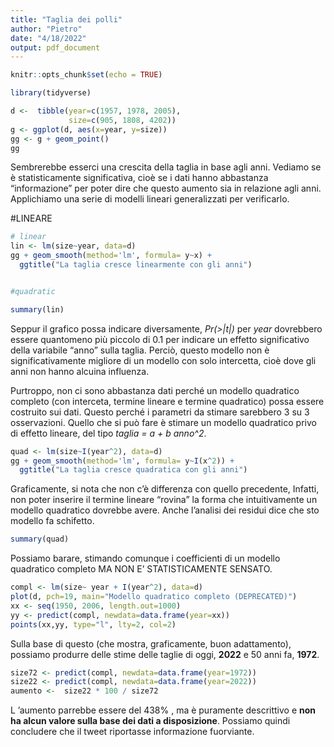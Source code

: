 ```yaml
---
title: "Taglia dei polli"
author: "Pietro"
date: "4/18/2022"
output: pdf_document
---
```


```r
knitr::opts_chunk$set(echo = TRUE)
```

```r
library(tidyverse)

d <-  tibble(year=c(1957, 1978, 2005), 
             size=c(905, 1808, 4202))
g <- ggplot(d, aes(x=year, y=size))
gg <- g + geom_point()
gg
```

Sembrerebbe esserci una crescita della taglia in base agli anni. Vediamo se è statisticamente significativa, cioè se i dati hanno abbastanza "informazione" per poter dire che questo aumento sia in relazione agli anni.
Applichiamo una serie di modelli lineari generalizzati per verificarlo.

#LINEARE


```r
# linear
lin <- lm(size~year, data=d)
gg + geom_smooth(method='lm', formula= y~x) + 
  ggtitle("La taglia cresce linearmente con gli anni")


#quadratic
```
```r
summary(lin)
```

Seppur il grafico possa indicare diversamente, *Pr(>|t|)* per *year* dovrebbero essere quantomeno più piccolo di 0.1 per indicare un effetto significativo della variabile "anno" sulla taglia. Perciò, questo modello non è significativamente migliore di un modello con solo intercetta, cioè dove gli anni non hanno alcuina influenza.

Purtroppo, non ci sono abbastanza dati perché un modello quadratico completo (con interceta, termine lineare e termine quadratico) possa essere costruito sui dati. Questo perché i parametri da stimare sarebbero 3 su 3 osservazioni.
Quello che si può fare è stimare un modello quadratico privo di effetto lineare, del tipo *taglia = a + b anno^2*.

```r

quad <- lm(size~I(year^2), data=d)
gg + geom_smooth(method='lm', formula= y~I(x^2)) + 
  ggtitle("La taglia cresce quadratica con gli anni")

```

Graficamente, si nota che non c'è differenza con quello precedente, Infatti, non poter inserire il termine lineare "rovina" la forma che intuitivamente un modello quadratico dovrebbe avere.
Anche l'analisi dei residui dice che sto modello fa schifetto.

```r

summary(quad)
```

Possiamo barare, stimando comunque i coefficienti di un modello quadratico completo MA NON E' STATISTICAMENTE SENSATO.
```r
compl <- lm(size~ year + I(year^2), data=d)
plot(d, pch=19, main="Modello quadratico completo (DEPRECATED)")
xx <- seq(1950, 2006, length.out=1000)
yy <- predict(compl, newdata=data.frame(year=xx))
points(xx,yy, type="l", lty=2, col=2)
```

Sulla base di questo (che mostra, graficamente, buon adattamento), possiamo produrre delle stime delle taglie di oggi, **2022** e 50 anni fa, **1972**.

```r
size72 <- predict(compl, newdata=data.frame(year=1972))
size22 <- predict(compl, newdata=data.frame(year=2022))
aumento <-  size22 * 100 / size72
````
L 'aumento parrebbe essere del 438% , ma è puramente descrittivo e **non ha alcun valore sulla base dei dati a disposizione**.
Possiamo quindi concludere che il tweet riportasse informazione fuorviante. 